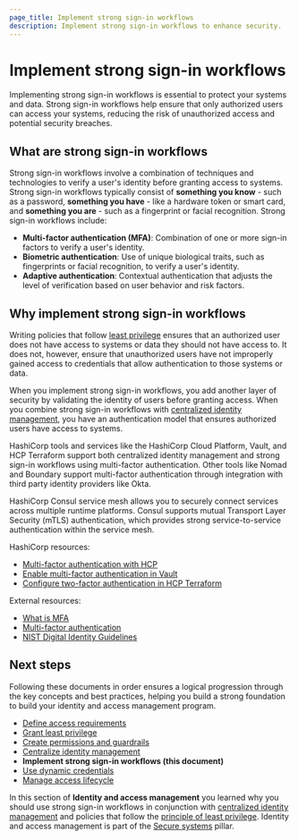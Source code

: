 ```yaml
---
page_title: Implement strong sign-in workflows
description: Implement strong sign-in workflows to enhance security.
---
```


# Implement strong sign-in workflows

Implementing strong sign-in workflows is essential to protect your systems and
data. Strong sign-in workflows help ensure that only authorized users can access
your systems, reducing the risk of unauthorized access and potential security
breaches.

## What are strong sign-in workflows

Strong sign-in workflows involve a combination of techniques and technologies to
verify a user's identity before granting access to systems. Strong sign-in
workflows typically consist of **something you know** - such as a password,
**something you have** - like a hardware token or smart card, and **something
you are** - such as a fingerprint or facial recognition. Strong sign-in
workflows include:

- **Multi-factor authentication (MFA)**: Combination of one or more sign-in factors
  to verify a user's identity.
- **Biometric authentication**: Use of unique biological traits, such as
  fingerprints or facial recognition, to verify a user's identity.
- **Adaptive authentication**: Contextual authentication that adjusts the level
  of verification based on user behavior and risk factors.

<VideoEmbed url="https://www.youtube.com/watch?v=L3alw3iXaio"/>

## Why implement strong sign-in workflows

Writing policies that follow [least
privilege](/well-architected-framework/secure-systems/identity-access-management/grant-least-privilege)
ensures that an authorized user does not have access to systems or data they
should not have access to. It does not, however, ensure that unauthorized users
have not improperly gained access to credentials that allow authentication to
those systems or data.

When you implement strong sign-in workflows, you add another layer of security
by validating the identity of users before granting access. When you combine
strong sign-in workflows with [centralized identity 
management](/well-architected-framework/secure-systems/identity-access-management/centralize-identity-management),
you have an authentication model that ensures authorized users have access to systems.

HashiCorp tools and services like the HashiCorp Cloud Platform, Vault, and
HCP Terraform support both centralized identity management and strong sign-in
workflows using multi-factor authentication. Other tools like Nomad and Boundary
support multi-factor authentication through integration with third party identity
providers like Okta.

<VideoEmbed url="https://www.youtube.com/watch?v=lBImG1mbSLs"/>

HashiCorp Consul service mesh allows you to securely connect services across
multiple runtime platforms. Consul supports mutual Transport Layer Security
(mTLS) authentication, which provides strong service-to-service authentication
within the service mesh.

HashiCorp resources:

- [Multi-factor authentication with HCP](/hcp/docs/hcp/iam/mfa)
- [Enable multi-factor authentication in Vault](/vault/tutorials/auth-methods/multi-factor-authentication)
- [Configure two-factor authentication in HCP Terraform](/terraform/cloud-docs/users-teams-organizations/2fa)

External resources:

- [What is MFA](https://www.ibm.com/think/topics/multi-factor-authentication)
- [Multi-factor authentication](https://www.nist.gov/itl/smallbusinesscyber/guidance-topic/multi-factor-authentication)
- [NIST Digital Identity Guidelines](https://csrc.nist.gov/pubs/sp/800/63/b/4/final)

## Next steps

Following these documents in order ensures a logical progression through the key
concepts and best practices, helping you build a strong foundation to build your
identity and access management program.

- [Define access requirements](/well-architected-framework/secure-systems/identity-access-management/define-access-requirements)
- [Grant least privilege](/well-architected-framework/secure-systems/identity-access-management/grant-least-privilege)
- [Create permissions and guardrails](/well-architected-framework/secure-systems/identity-access-management/create-permissions-guardrails)
- [Centralize identity management](/well-architected-framework/secure-systems/identity-access-management/centralize-identity-management)
- **Implement strong sign-in workflows (this document)**
- [Use dynamic credentials](/well-architected-framework/secure-systems/identity-access-management/use-dynamic-credentials)
- [Manage access lifecycle](/well-architected-framework/secure-systems/identity-access-management/manage-access-lifecycle)

In this section of **Identity and access management** you learned why you should
use strong sign-in workflows in conjunction with [centralized identity
management](/well-architected-framework/secure-systems/identity-access-management/centralize-identity-management)
and policies that follow the [principle of least
privilege](/well-architected-framework/secure-systems/identity-access-management/grant-least-privilege).
Identity and access management is part of the [Secure
systems](/well-architected-framework/secure-systems) pillar.
